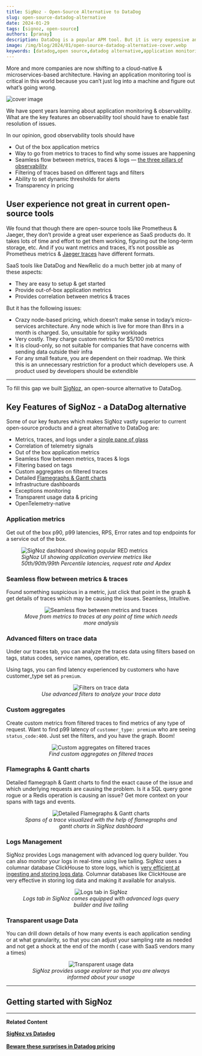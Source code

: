 ```yaml
---
title: SigNoz - Open-Source Alternative to DataDog
slug: open-source-datadog-alternative
date: 2024-01-29
tags: [signoz, open-source]
authors: [pranay]
description: DataDog is a popular APM tool. But it is very expensive and opaque about its billing practices. What if you could get a SaaS like experience from an open-source APM tool....
image: /img/blog/2024/01/open-source-datadog-alternative-cover.webp
keywords: [datadog,open source,datadog alternative,application monitoring,apm tools,signoz]
---
```

<head>
  <link rel="canonical" href="https://signoz.io/blog/open-source-datadog-alternative/"/>
</head>




More and more companies are now shifting to a cloud-native & microservices-based architecture. Having an application monitoring tool is critical in this world because you can’t just log into a machine and figure out what’s going wrong.



![cover image](/img/blog/2024/01/open-source-datadog-alternative-cover.webp)

We have spent years learning about application monitoring & observability. What are the key features an observability tool should have to enable fast resolution of issues.

In our opinion, good observability tools should have

- Out of the box application metrics
- Way to go from metrics to traces to find why some issues are happening
- Seamless flow between metrics, traces & logs — [the three pillars of observability](https://signoz.io/blog/three-pillars-of-observability/)
- Filtering of traces based on different tags and filters
- Ability to set dynamic thresholds for alerts
- Transparency in pricing


## User experience not great in current open-source tools

We found that though there are open-source tools like Prometheus & Jaeger, they don’t provide a great user experience as SaaS products do. It takes lots of time and effort to get them working, figuring out the long-term storage, etc. And if you want metrics and traces, it’s not possible as Prometheus metrics & [Jaeger traces](https://signoz.io/blog/distributed-tracing-jaeger/) have different formats.

SaaS tools like DataDog and NewRelic do a much better job at many of these aspects:

- They are easy to setup & get started
- Provide out-of-box application metrics
- Provides correlation between metrics & traces

But it has the following issues:

- Crazy node-based pricing, which doesn’t make sense in today’s micro-services architecture. Any node which is live for more than 8hrs in a month is charged. So, unsuitable for spiky workloads
- Very costly. They charge custom metrics for \$5/100 metrics
- It is cloud-only, so not suitable for companies that have concerns with sending data outside their infra
- For any small feature, you are dependent on their roadmap. We think this is an unnecessary restriction for a product which developers use. A product used by developers should be extendible

---

To fill this gap we built [SigNoz](https://signoz.io/), an open-source alternative to DataDog.

## Key Features of SigNoz - a DataDog alternative

Some of our key features which makes SigNoz vastly superior to current open-source products and a great alternative to DataDog are:

- Metrics, traces, and logs under a [single pane of glass](https://signoz.io/blog/single-pane-of-glass-monitoring/)
- Correlation of telemetry signals
- Out of the box application metrics
- Seamless flow between metrics, traces & logs
- Filtering based on tags
- Custom aggregates on filtered traces
- Detailed [Flamegraphs & Gantt charts](https://signoz.io/blog/flamegraphs/)
- Infrastructure dashboards
- Exceptions monitoring
- Transparent usage data & pricing
- OpenTelemetry-native

### Application metrics

Get out of the box p90, p99 latencies, RPS, Error rates and top endpoints for a service out of the box.

<figure data-zoomable>
    <img className="box-shadowed-image" src="/img/blog/common/signoz_charts_application_metrics.webp" alt="SigNoz dashboard showing popular RED metrics"/>
    <figcaption><i>SigNoz UI showing application overview metrics like 50th/90th/99th Percentile latencies, request rate and Apdex</i></figcaption>
</figure>

### Seamless flow between metrics & traces

Found something suspicious in a metric, just click that point in the graph & get details of traces which may be causing the issues. Seamless, Intuitive.

<figure data-zoomable align='center'>
    <img className="box-shadowed-image" src="/img/blog/common/application_metrics_to_traces.webp" alt="Seamless flow between metrics and traces"/>
    <figcaption><i>Move from metrics to traces at any point of time which needs more analysis</i></figcaption>
</figure>

### Advanced filters on trace data

Under our traces tab, you can analyze the traces data using filters based on tags, status codes, service names, operation, etc.

Using tags, you can find latency experienced by customers who have customer_type set as `premium`.

<figure data-zoomable align='center'>
    <img  className="box-shadowed-image" src="/img/blog/common/filters_trace_data.webp" alt="Filters on trace data"/>
    <figcaption><i>Use advanced filters to analyze your trace data</i></figcaption>
</figure>

### Custom aggregates 

Create custom metrics from filtered traces to find metrics of any type of request. Want to find p99 latency of `customer_type: premium` who are seeing `status_code:400`. Just set the filters, and you have the graph. Boom!

<figure data-zoomable align='center'>
    <img src="/img/blog/common/traces_custom_aggregates.webp" alt="Custom aggregates on filtered traces"/>
    <figcaption><i>Find custom aggregates on filtered traces</i></figcaption>
</figure>



### Flamegraphs & Gantt charts

Detailed flamegraph & Gantt charts to find the exact cause of the issue and which underlying requests are causing the problem. Is it a SQL query gone rogue or a Redis operation is causing an issue? Get more context on your spans with tags and events.

<figure data-zoomable align='center'>
    <img className="box-shadowed-image" src="/img/blog/common/signoz_flamegraphs.webp" alt="Detailed Flamegraphs & Gantt charts"/>
    <figcaption><i>Spans of a trace visualized with the help of flamegraphs and gantt charts in SigNoz dashboard</i></figcaption>
</figure>

### Logs Management

SigNoz provides Logs management with advanced log query builder. You can also monitor your logs in real-time using live tailing. SigNoz uses a columnar database ClickHouse to store logs, which is [very efficient at ingesting and storing logs data](https://signoz.io/blog/logs-performance-benchmark/). Columnar databases like ClickHouse are very effective in storing log data and making it available for analysis.

<figure data-zoomable align='center'>
    <img src="/img/blog/common/signoz_logs.webp" alt="Logs tab in SigNoz"/>
    <figcaption><i>Logs tab in SigNoz comes equipped with advanced logs query builder and live tailing</i></figcaption>
</figure>


### Transparent usage Data

You can drill down details of how many events is each application sending or at what granularity, so that you can adjust your sampling rate as needed and not get a shock at the end of the month ( case with SaaS vendors many a times)

<figure data-zoomable align='center'>
    <img className="box-shadowed-image" src="/img/blog/common/signoz_usage_explorer.webp" alt="Transparent usage data"/>
    <figcaption><i>SigNoz provides usage explorer so that you are always informed about your usage</i></figcaption>
</figure>

---

## Getting started with SigNoz

<GetStartedSigNoz />

---

**Related Content**

**[SigNoz vs Datadog](https://signoz.io/product-comparison/signoz-vs-datadog/)**<br></br>
**[Beware these surprises in Datadog pricing](https://signoz.io/blog/datadog-pricing/)**<br></br>
